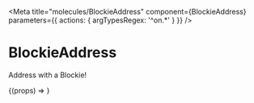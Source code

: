 


<Meta
  title="molecules/BlockieAddress"
  component={BlockieAddress}
  parameters={{ actions: { argTypesRegex: '^on.*' } }}
/>

# BlockieAddress

Address with a Blockie!

<Canvas>
  <Story name="Default" args={{ address: fAddress }}>
    {(props) => <BlockieAddress {...props} />}
  </Story>
</Canvas>
